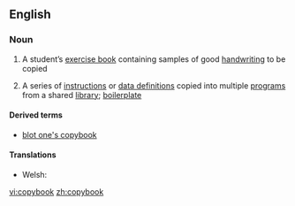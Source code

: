 ==English==

===Noun===
{{wikipedia}}
{{en-noun}}

# A student’s [[exercise book]] containing samples of good [[handwriting]] to be copied
# {{computing}} A series of [[instruction]]s or [[data definition]]s copied into multiple [[program]]s from a shared [[library]]; [[boilerplate]]

====Derived terms====
*[[blot one's copybook]]

====Translations====
{{trans-top|student's exercise book}}
* Welsh: {{t|cy|copi|m}}
{{trans-mid}}
{{trans-bottom}}

[[vi:copybook]]
[[zh:copybook]]